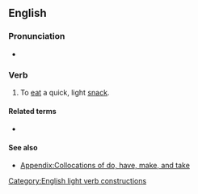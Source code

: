 ==English==

===Pronunciation===
* {{audio|en|En-au-take a bite.ogg|Audio (AU)}}

===Verb===
{{en-verb|take<,,took,taken> a bite}}

# {{lb|en|idiomatic}} To [[eat]] a quick, light [[snack]].

====Related terms====
* {{l|en|take a bite out of}}

====See also====
* [[Appendix:Collocations of do, have, make, and take]]
[[Category:English light verb constructions]]